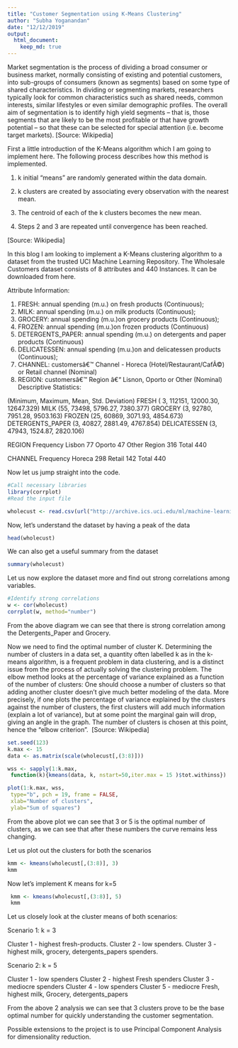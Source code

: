 ---
title: "Customer Segmentation using K-Means Clustering"
author: "Subha Yoganandan"
date: "12/12/2019"
output: 
  html_document:
    keep_md: true
---
Market segmentation is the process of dividing a broad consumer or business market, normally consisting of existing and potential customers, into sub-groups of consumers (known as segments) based on some type of shared characteristics. In dividing or segmenting markets, researchers typically look for common characteristics such as shared needs, common interests, similar lifestyles or even similar demographic profiles. The overall aim of segmentation is to identify high yield segments – that is, those segments that are likely to be the most profitable or that have growth potential – so that these can be selected for special attention (i.e. become target markets). [Source: Wikipedia]

First a little introduction of the K-Means algorithm which I am going to implement here. The following process describes how this method is implemented.

1. k initial "means" are randomly generated within the data domain.

2. k clusters are created by associating every observation with the nearest mean.

3. The centroid of each of the k clusters becomes the new mean.

4. Steps 2 and 3 are repeated until convergence has been reached.

[Source: Wikipedia]

In this blog I am looking to implement a K-Means clustering algorithm to a dataset from the trusted UCI Machine Learning Repository. The Wholesale Customers dataset consists of 8 attributes and 440 Instances. It can be downloaded from here.

Attribute Information:

1) FRESH: annual spending (m.u.) on fresh products (Continuous);
2) MILK: annual spending (m.u.) on milk products (Continuous);
3) GROCERY: annual spending (m.u.)on grocery products (Continuous);
4) FROZEN: annual spending (m.u.)on frozen products (Continuous)
5) DETERGENTS_PAPER: annual spending (m.u.) on detergents and paper products (Continuous)
6) DELICATESSEN: annual spending (m.u.)on and delicatessen products (Continuous);
7) CHANNEL: customersâ€™ Channel - Horeca (Hotel/Restaurant/CafÃ©) or Retail channel (Nominal)
8) REGION: customersâ€™ Region â€“ Lisnon, Oporto or Other (Nominal)
Descriptive Statistics:

(Minimum, Maximum, Mean, Std. Deviation)
FRESH ( 3, 112151, 12000.30, 12647.329)
MILK (55, 73498, 5796.27, 7380.377)
GROCERY (3, 92780, 7951.28, 9503.163)
FROZEN (25, 60869, 3071.93, 4854.673)
DETERGENTS_PAPER (3, 40827, 2881.49, 4767.854)
DELICATESSEN (3, 47943, 1524.87, 2820.106)

REGION Frequency
Lisbon 77
Oporto 47
Other Region 316
Total 440

CHANNEL Frequency
Horeca 298
Retail 142
Total 440

Now let us jump straight into the code.

```{r}
#Call necessary libraries
library(corrplot)
#Read the input file

wholecust <- read.csv(url("http://archive.ics.uci.edu/ml/machine-learning-databases/00292/Wholesale%20customers%20data.csv"))

```

Now, let's understand the dataset by having a peak of the data

```{r}
head(wholecust)
```

We can also get a useful summary from the dataset

```{r}
summary(wholecust)
```

Let us now explore the dataset more and find out strong correlations among variables.

```{r}
#Identify strong correlations
w <- cor(wholecust)
corrplot(w, method="number")
```

From the above diagram we can see that there is strong correlation among the Detergents_Paper and Grocery.

Now we need to find the optimal number of cluster K. Determining the number of clusters in a data set, a quantity often labelled k as in the k-means algorithm, is a frequent problem in data clustering, and is a distinct issue from the process of actually solving the clustering problem. The elbow method looks at the percentage of variance explained as a function of the number of clusters: One should choose a number of clusters so that adding another cluster doesn't give much better modeling of the data. More precisely, if one plots the percentage of variance explained by the clusters against the number of clusters, the first clusters will add much information (explain a lot of variance), but at some point the marginal gain will drop, giving an angle in the graph. The number of clusters is chosen at this point, hence the "elbow criterion".  [Source: Wikipedia]

```{r}
set.seed(123)
k.max <- 15
data <- as.matrix(scale(wholecust[,(3:8)]))

wss <- sapply(1:k.max, 
 function(k){kmeans(data, k, nstart=50,iter.max = 15 )$tot.withinss})

plot(1:k.max, wss,
 type="b", pch = 19, frame = FALSE, 
 xlab="Number of clusters",
 ylab="Sum of squares")
```

From the above plot we can see that 3 or 5 is the optimal number of clusters, as we can see that after these numbers the curve remains less changing.

Let us plot out the clusters for both the scenarios

```{r}
kmm <- kmeans(wholecust[,(3:8)], 3)
kmm
```

Now let's implement K means for k=5

```{r}
 kmm <- kmeans(wholecust[,(3:8)], 5)
 kmm
```

Let us closely look at the cluster means of both scenarios:

Scenario 1: k = 3

Cluster 1 - highest fresh-products.
Cluster 2 - low spenders.
Cluster 3 - highest milk, grocery, detergents_papers spenders.

Scenario 2: k = 5

Cluster 1 - low spenders
Cluster 2 - highest Fresh spenders
Cluster 3 - mediocre spenders
Cluster 4 - low spenders
Cluster 5 - mediocre Fresh, highest milk, Grocery, detergents_papers

From the above 2 analysis we can see that 3 clusters prove to be the base optimal number for quickly understanding the customer segmentation.

Possible extensions to the project is to use Principal Component Analysis for dimensionality reduction.